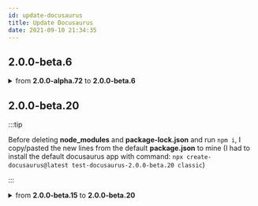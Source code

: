```yaml
---
id: update-docusaurus
title: Update Docusaurus
date: 2021-09-10 21:34:35
---
```



## 2.0.0-beta.6

<details>

<summary>from <b>2.0.0-alpha.72</b> to <b>2.0.0-beta.6</b></summary>

When I tried to update my docusaurus `2.0.0-alpha.72` version to version `2.0.0-beta.6`, I got the [errors](#initial-errors).

### Invalid sidebar file

First, I got errors about invalid sidebar file, and after a while I realized that my `auto-sidebars plugin` was conflicting with new docusaurus feature: <a href='https://docusaurus.io/docs/sidebar#sidebar-item-autogenerated' class='external'>docusaurus.io: Sidebar Item Autogenerated</a>.

I uninstalled the `auto-sidebars plugin` and the development server started working again.

### Broken Links

Then I suddenly got some broken links. I found out that:

> By default, Docusaurus will remove the number prefix from the doc id, title, label and URL paths. <a href='https://docusaurus.io/docs/sidebar#using-number-prefixes' class='external'>docusaurus.io: Using Number Prefixes</a>

### Numeric prefixes in Folders

As I understand it, any numeric prefix in folder names (for example: `5-styling-react-components-and-elements`) will be truncated (`styling-react-components-and-elements`).

I removed the numeric prefix from the folder names.

But that didn't solve the problem of broken links.

### [Solved] Links Editing

The problem of broken links was solved by editing links. If your folder name looks like `5-styling-react-components-and-elements`, then the link to that folder should look truncated, without a number: `styling-react-components-and-elements`.

```bash title="some page"
[broken link](../5-styling-react-components-and-elements/5-10-0-working-with-css-modules)

[working link](../styling-react-components-and-elements/5-10-0-working-with-css-modules)
```

### Numeric Prefixes in Files

Meanwhile, numeric prefixes in files work.

### Initial Errors

```bash
Loading of version failed for version "current"
Error: Invalid sidebar file at "sidebars.auto.js".
These sidebar document ids do not exist:
- courses/react-complete-guide/10-burger-builder-project-accessing-server/10-0-lesson
- courses/react-complete-guide/10-burger-builder-project-accessing-server/10-10-useful-resources-and-links
- courses/react-complete-guide/10-burger-builder-project-accessing-server/10-2-firebase-and-right-database
...

Available document ids are:
- api/love-project/love-project
- api/python3/python
- api/python3/venv-isolate-dependencies
...
    at Object.checkSidebarsDocIds (/mnt/sdc2/Yandex.Disk-parsh/hm/node_modules/@docusaurus/plugin-content-docs/lib/sidebars.js:339:19)
    at doLoadVersion (/mnt/sdc2/Yandex.Disk-parsh/hm/node_modules/@docusaurus/plugin-content-docs/lib/index.js:117:31)
    at async loadVersion (/mnt/sdc2/Yandex.Disk-parsh/hm/node_modules/@docusaurus/plugin-content-docs/lib/index.js:166:28)
    at async Promise.all (index 0)
    at async Object.loadContent (/mnt/sdc2/Yandex.Disk-parsh/hm/node_modules/@docusaurus/plugin-content-docs/lib/index.js:174:33)
    at async /mnt/sdc2/Yandex.Disk-parsh/hm/node_modules/@docusaurus/core/lib/server/plugins/index.js:58:46
    at async Promise.all (index 0)
    at async Object.loadPlugins (/mnt/sdc2/Yandex.Disk-parsh/hm/node_modules/@docusaurus/core/lib/server/plugins/index.js:57:27)
    at async Object.load (/mnt/sdc2/Yandex.Disk-parsh/hm/node_modules/@docusaurus/core/lib/server/index.js:186:82)

```

```bash
These sidebar document ids do not exist:
...
- courses/react-complete-guide/9-reaching-out-web-http-ajax/9-9-posting-data-to-server
```

```bash
Available document ids are:
...
- courses/react-complete-guide/reaching-out-web-http-ajax/9-9-posting-data-to-server
```

</details>

## 2.0.0-beta.20

:::tip

Before deleting **node_modules** and **package-lock.json** and run `npm i`,
I copy/pasted the new lines from the default **package.json** to mine
(I had to install the default docusaurus app with command:
`npx create-docusaurus@latest test-docusaurus-2.0.0-beta.20 classic`)

:::



<details>
  <summary>from <b>2.0.0-beta.15</b> to <b>2.0.0-beta.20</b></summary>

### Manual structuring of the sidebar

Replace automatic compilation of sidebarsCourses.js with manual compilation.

It was:

```json title="sidebarsCourses.js"
module.exports = {
  Docs: [
    {
      type: 'autogenerated',
      dirName: '.', // '.' means the current docs folder
    },
  ],
};
```

It became:

<details>

<summary>sidebarsCourses.js</summary>

  ```json title="sidebarsCourses.js"
  module.exports = {
  Courses: [
    {
      // highlight-next-line
      type: 'category',
      label: 'Courses',
      link: {
        type: 'doc',
        id: 'all-courses',
      },
      collapsible: true,
      collapsed: true,
      items: [
        {
          // highlight-next-line
          type: 'category',
          label: 'Cloud Service Engineer',
          link: {
            type: 'doc',
            id: 'cloud-service-engineer/README',
          },
          collapsible: true,
          collapsed: true,
          items: [
            {
              // highlight-next-line
              type: 'category',
              label: 'Virtual Machines',
              link: {
                type: 'generated-index',
                slug: '/cloud-service-engineer/virtual-machines',
              },
              items: [
                {
                  // highlight-next-line
                  type: 'category',
                  label: 'Intro',
                  link: {
                    type: 'generated-index',
                    slug: '/cloud-service-engineer/virtual-machines/intro',
                  },
                  items: [
                    {
                      // highlight-next-line
                      type: 'autogenerated',
                      dirName: 'cloud-service-engineer/virtual-machines/intro',
                    },
                  ],
                },
              ],
            },
            {
              // highlight-next-line
              type: 'category',
              label: 'Data Storage and Analysis',
              link: {
                type: 'generated-index',
                slug: '/cloud-service-engineer/data-storage-and-analysis',
              },
              items: [
                {
                  // highlight-next-line
                  type: 'category',
                  label: 'Controlled Databases',
                  link: {
                    type: 'generated-index',
                    slug: '/cloud-service-engineer/data-storage-and-analysis/controlled-databases',
                  },
                  items: [
                    {
                      // highlight-next-line
                      type: 'autogenerated',
                      dirName:
                        'cloud-service-engineer/data-storage-and-analysis/controlled-databases',
                    },
                  ],
                },
              ],
            },
          ],
        },
        {
          // highlight-next-line
          type: 'category',
          label: 'React Complete Guide',
          link: {
            type: 'generated-index',
            slug: '/react-complete-guide',
          },
          collapsible: true,
          collapsed: true,
          items: [
            {
              // highlight-next-line
              type: 'autogenerated',
              dirName: 'react-complete-guide',
            },
          ],
        },
      ],
    },
  ],
};

  ```
</details>

And this is just the beggining!

This file will grow!

Other touched file see in [commit](https://github.com/papa31/hm/commit/3fe8531e97b376ad43d5b1611e91c93c1ea98ed9)

### Add React page: [Showcase](../../../showcase)

- add new node dependencies:

    ```json title="package.json"
    ...
    "react-dom": "^17.0.2",
    "react-popper": "^2.3.0",
    "@popperjs/core": "^2.11.5"
  },

    ```

- add new components of react page:

    see [commit](https://github.com/papa31/hm/commit/effa2a851aae955d99094d25aafeb7f729713b29)


### Add GitHub Deploy env

```js
const isDeployPreview = !!process.env.GITHUB_ACTIONS;
```

### Add and then Remove [trailingSlash](https://docusaurus.io/docs/deployment#trailing-slashes)

Everything was fine, but when I pushed, I got a warning:

:::warning GitHub Deploy Error

Warning: When deploying to GitHub Pages, it is better to use an explicit "trailingSlash" site config.

:::

And I tried to solve this problem!

I tried two configuration options, but both didn't work:

```json title="docusaurus.config.js"
# This cause a build error:
//This will error
trailingSlash: !isDeployPreview,  // = false

# and this cause a build error:
//This will error
trailingSlash: isDeployPreview,  //  = true
```

And I remove trailingSlash altogether!!!

Because without the trailingSlash everything works fine!

:::tip

You can view the values of variables in debug mode ([plugin-debug](https://docusaurus.io/docs/api/plugins/@docusaurus/plugin-debug)) at [http://localhost:3000/hm/\_\_docusaurus/debug](http://localhost:3000/hm/__docusaurus/debug):

<BrowserWindow url="http://localhost:3000/hm/__docusaurus/debug">

<h3>Site config</h3>

```json

{ 23 items
...
  "baseUrl" : "/hm/"
  "url" : "https://papa31.github.io"
  "onBrokenLinks" : "throw"
  "onBrokenMarkdownLinks" : "warn"
  "favicon" : "img/favicon.ico"
  "customFields" : { 2 items
  // highlight-next-line
  "isDeployPreview" : false
  "description" : "papa31 pandora box"
...
```

</BrowserWindow>

:::

</details>


